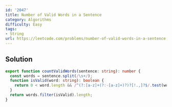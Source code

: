 ```yaml
---
id: '2047'
title: Number of Valid Words in a Sentence
category: Algorithms
difficulty: Easy
tags:
- String
url: https://leetcode.com/problems/number-of-valid-words-in-a-sentence
---
```


## Solution

```typescript filename="solution.ts" copy
export function countValidWords(sentence: string): number {
  const words = sentence.split(/\s+/);
  function isValid(word: string): boolean {
    return 0 < word.length && /^(?:[a-z]+(?:-[a-z]+)?)?[!.,]?$/.test(word);
  }
  return words.filter(isValid).length;
}
```

